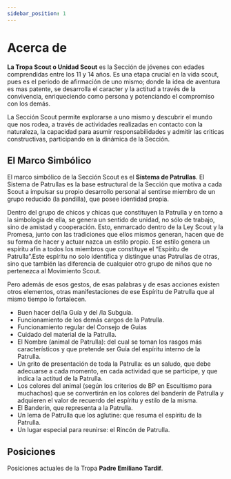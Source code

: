 ```yaml
---
sidebar_position: 1
---
```


# Acerca de

**La Tropa Scout o Unidad Scout** es la Sección de jóvenes con edades comprendidas entre los 11 y 14 años. Es una etapa crucial en la vida scout, pues es el periodo de afirmación de uno mismo; donde  la idea de aventura es mas patente, se desarrolla el caracter y la actitud a través de la convivencia, enriqueciendo como persona y potenciando el compromiso con los demás.

La Sección Scout permite explorarse a uno mismo y descubrir el mundo que nos rodea, a través de actividades realizadas en contacto con la naturaleza, la capacidad para asumir responsabilidades y admitir las criticas constructivas, participando en la dinámica de la Sección.

## El Marco Simbólico

El marco simbólico de la Sección Scout es el **Sistema de Patrullas**.
El Sistema de Patrullas es la base estructural de la Sección que motiva a cada Scout a impulsar su propio desarrollo personal al sentirse miembro de un grupo reducido (la pandilla), que posee identidad propia. 

Dentro del grupo de chicos y chicas que constituyen la Patrulla y en torno a la simbología de ella, se genera un sentido de unidad, no sólo de trabajo, sino de amistad y cooperación. Esto, enmarcado dentro de la Ley Scout y la Promesa, junto con las tradiciones que ellos mismos generan, hacen que de su forma de hacer y actuar nazca un estilo propio. Ese estilo genera un espíritu afín a todos los miembros que constituye el  “Espíritu de Patrulla”.Este espíritu no solo identifica y distingue unas Patrullas de otras, sino que también las diferencia de cualquier otro grupo de niños que no pertenezca al Movimiento Scout.

Pero además de esos gestos, de esas palabras y de esas acciones existen otros elementos, otras manifestaciones de ese Espíritu de Patrulla que al mismo tiempo lo fortalecen.

+ Buen hacer del/la Guía y del /la Subguía.
+ Funcionamiento de los demás cargos de la Patrulla.
+ Funcionamiento regular del Consejo de Guias
+ Cuidado del material de la Patrulla.
+ El Nombre (animal de Patrulla): del cual se toman los rasgos más característicos y que pretende ser Guía del espíritu interno de la Patrulla.
+ Un grito de presentación de toda la Patrulla: es un saludo, que debe adecuarse a cada momento, en cada actividad que se participe, y que indica la actitud de la Patrulla.
+ Los colores del animal (según los criterios de BP en Escultismo para muchachos) que se convertirán en los colores del banderín de Patrulla y adquieren el valor de recuerdo del espíritu y estilo de la misma.
+ El Banderín, que representa a la Patrulla.
+ Un lema de Patrulla que los aglutine: que resuma el espíritu de la Patrulla.
+ Un lugar especial para reunirse: el Rincón de Patrulla.


## Posiciones

Posiciones actuales de la Tropa **Padre Emiliano Tardif**.

<ScorePatrols />

